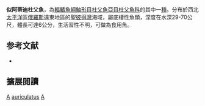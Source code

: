 {{Speciesbox 
| taxon = Artedielloides auriculatus 
| status = NT
| status_system = IUCN3.1
| authority = [[Soldatov|Soldatov]], 1922
| synonyms = 
}}
'''似阿蒂迪杜父魚'''，為[[輻鰭魚綱|輻鰭魚綱]][[鮋形目|鮋形目]][[杜父魚亞目|杜父魚亞目]][[杜父魚科|杜父魚科]]的其中一[[種|種]]。分布於西北[[太平洋|太平洋]]區[[俄羅斯|俄羅斯]]遠東地區的[[聖彼得灣|聖彼得灣]]海域，屬底棲性魚類，深度在水深29-70公尺，體長可達6公分，生活習性不明，可做為食用魚。

==参考文献==
*{{FishBase_species|genus=Artedielloides|species=auriculatus|year=2011|month=12}}
== 擴展閱讀 ==
{{refbegin}}
{{wikispecies-inline|Artedielloides auriculatus|似阿蒂迪杜父魚}}
{{refend}}
{{Taxonbar|from=Q1094896}}

[[Category:食用鱼|A]]
[[Category:似阿蒂迪杜父魚属|auriculatus]]
[[Category:1922年描述的魚類|A]]

{{鮋形目小作品}}